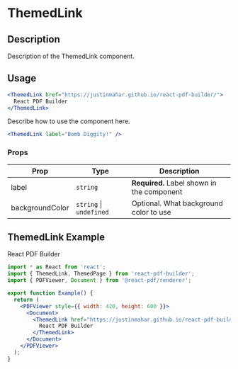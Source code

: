 

<Meta title="Documentation/Components/Basics/ThemedLink" />

<h1>ThemedLink</h1>

## Description

Description of the ThemedLink component.

## Usage

```jsx
<ThemedLink href="https://justinmahar.github.io/react-pdf-builder/">
  React PDF Builder
</ThemedLink>
```

Describe how to use the component here.

```jsx
<ThemedLink label="Bomb Diggity!" />
```

### Props

| Prop            | Type                        | Description                                |
| --------------- | --------------------------- | ------------------------------------------ |
| label           | `string`                    | **Required.** Label shown in the component |
| backgroundColor | `string` &#124; `undefined` | Optional. What background color to use     |

## ThemedLink Example

<DocsPDF>
  <ThemedLink href="https://justinmahar.github.io/react-pdf-builder/?path=/docs/home--docs">React PDF Builder</ThemedLink>
</DocsPDF>

```jsx
import * as React from 'react';
import { ThemedLink, ThemedPage } from 'react-pdf-builder';
import { PDFViewer, Document } from '@react-pdf/renderer';

export function Example() {
  return (
    <PDFViewer style={{ width: 420, height: 600 }}>
      <Document>
        <ThemedLink href="https://justinmahar.github.io/react-pdf-builder/?path=/docs/home--docs">
          React PDF Builder
        </ThemedLink>
      </Document>
    </PDFViewer>
  );
}
```
